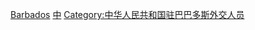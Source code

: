 [[Category:中華人民共和國駐外大使|Barbados]]
[[Category:驻巴巴多斯大使|中]]
[[Category:中华人民共和国驻巴巴多斯外交人员|Category:中华人民共和国驻巴巴多斯外交人员]]